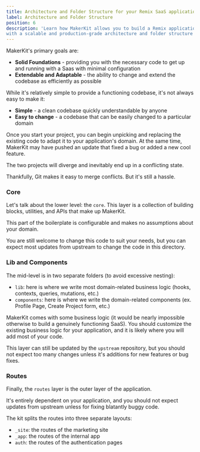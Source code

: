 ```yaml
---
title: Architecture and Folder Structure for your Remix SaaS application
label: Architecture and Folder Structure
position: 6
description: 'Learn how MakerKit allows you to build a Remix application
with a scalable and production-grade architecture and folder structure'
---
```


MakerKit's primary goals are:

- **Solid Foundations** - providing you with the necessary code to get up and
running
with a Saas with minimal configuration
- **Extendable and Adaptable** - the ability to change and extend the codebase as efficiently as possible

While it's relatively simple to provide a functioning codebase, it's not always easy to make it:
- **Simple** - a clean codebase quickly understandable by anyone
- **Easy to change** - a codebase that can be easily changed to a
particular domain

Once you start your project, you can begin unpicking and replacing the existing code to adapt it to your application's domain. At the same time, MakerKit may have pushed an update that fixed a bug or added a new cool feature.

The two projects will diverge and inevitably end up in a conflicting state.

Thankfully, Git makes it easy to merge conflicts. But it's still a hassle.

### Core

Let's talk about the lower level: the `core`. This layer is a collection of building blocks, utilities, and APIs that make up MakerKit.

This part of the boilerplate is configurable and makes no assumptions about your domain.

You are still welcome to change this code to suit your needs, but you can expect most updates from upstream to change the code in this directory.

### Lib and Components

The mid-level is in two separate folders (to avoid excessive nesting):

- `lib`: here is where we write most domain-related business logic (hooks, contexts, queries, mutations, etc.)
- `components`: here is where we write the domain-related components (ex. Profile Page, Create Project form, etc.)

MakerKit comes with some business logic (it would be nearly impossible otherwise to build a genuinely functioning SaaS). You should customize the existing business logic for your application, and it is likely where you will add most of your code.

This layer can still be updated by the `upstream` repository, but you should not expect too many changes unless it's additions for new features or bug fixes.

### Routes

Finally, the `routes` layer is the outer layer of the application.

It's entirely dependent on your application, and you should not expect updates from upstream unless for fixing blatantly buggy code.

The kit splits the routes into three separate layouts:
- `_site`: the routes of the marketing site
- `_app`: the routes of the internal app
- `auth`: the routes of the authentication pages

